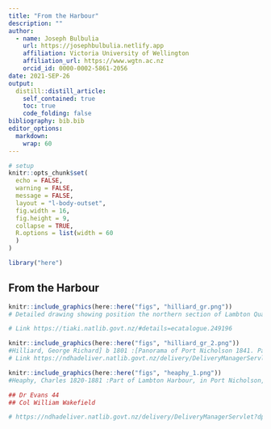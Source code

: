 ```yaml
---
title: "From the Harbour" 
description: ""
author:
  - name: Joseph Bulbulia
    url: https://josephbulbulia.netlify.app
    affiliation: Victoria University of Wellington
    affiliation_url: https://www.wgtn.ac.nz
    orcid_id: 0000-0002-5861-2056
date: 2021-SEP-26
output:
  distill::distill_article:
    self_contained: true
    toc: true
    code_folding: false
bibliography: bib.bib
editor_options: 
  markdown: 
    wrap: 60
---
```


```r
# setup
knitr::opts_chunk$set(
  echo = FALSE,
  warning = FALSE,
  message = FALSE,
  layout = "l-body-outset",
  fig.width = 16,
  fig.height = 9,
  collapse = TRUE,
  R.options = list(width = 60
  )
)

library("here")
```


## From the Harbour



```r
knitr::include_graphics(here::here("figs", "hilliard_gr.png"))
# Detailed drawing showing position the northern section of Lambton Quay with bush-clad hills above The Terrace and the position of houses along the waterfront and inscribed Major Durie

# Link https://tiaki.natlib.govt.nz/#details=ecatalogue.249196
```





```r
knitr::include_graphics(here::here("figs", "hilliard_gr_2.png"))
#Hilliard, George Richard] b 1801 :[Panorama of Port Nicholson 1841. Part 3, Lambton Quay to Bowen Street; and 4, northern Lambton Quay and The Terrace]]
# Link https://ndhadeliver.natlib.govt.nz/delivery/DeliveryManagerServlet?dps_pid=IE128880&dps_custom_att_1=emu
```





```r
knitr::include_graphics(here::here("figs", "heaphy_1.png"))
#Heaphy, Charles 1820-1881 :Part of Lambton Harbour, in Port Nicholson, New Zealand; comprehending about one third of the water frontage of the town of Wellington, April, 1841. Drawn ... by Chas Heaphy ... T. Allom lith. London, Published for the New Zealand Co[mpany] by Smith Elder & Co. printed by C. Hullmandel [1842. ca 1940?]

## Dr Evans 44
## Col William Wakefield 

# https://ndhadeliver.natlib.govt.nz/delivery/DeliveryManagerServlet?dps_pid=IE13986&dps_custom_att_1=emu
```





